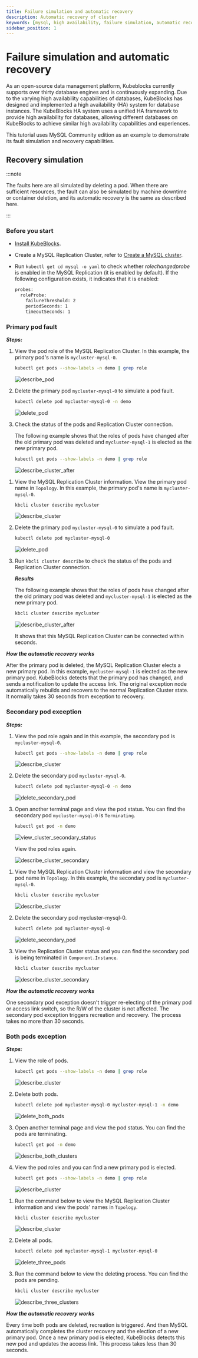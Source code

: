 ```yaml
---
title: Failure simulation and automatic recovery
description: Automatic recovery of cluster
keywords: [mysql, high availability, failure simulation, automatic recovery]
sidebar_position: 1
---
```



# Failure simulation and automatic recovery

As an open-source data management platform, Kubeblocks currently supports over thirty database engines and is continuously expanding. Due to the varying high availability capabilities of databases, KubeBlocks has designed and implemented a high availability (HA) system for database instances. The KubeBlocks HA system uses a unified HA framework to provide high availability for databases, allowing different databases on KubeBlocks to achieve similar high availability capabilities and experiences.

This tutorial uses MySQL Community edition as an example to demonstrate its fault simulation and recovery capabilities.

## Recovery simulation

:::note

The faults here are all simulated by deleting a pod. When there are sufficient resources, the fault can also be simulated by machine downtime or container deletion, and its automatic recovery is the same as described here.

:::

### Before you start

* [Install KubeBlocks](./../../installation/install-kubeblocks.md).
* Create a MySQL Replication Cluster, refer to [Create a MySQL cluster](./../cluster-management/create-and-connect-a-mysql-cluster.md).
* Run `kubectl get cd mysql -o yaml` to check whether _rolechangedprobe_ is enabled in the MySQL Replication (it is enabled by default). If the following configuration exists, it indicates that it is enabled:

  ```bash
  probes:
    roleProbe:
      failureThreshold: 2
      periodSeconds: 1
      timeoutSeconds: 1
  ```

### Primary pod fault

***Steps:***

<Tabs>

<TabItem value="kubectl" label="kubectl" default>

1. View the pod role of the MySQL Replication Cluster. In this example, the primary pod's name is `mycluster-mysql-0`.

    ```bash
    kubectl get pods --show-labels -n demo | grep role
    ```

    ![describe_pod](/img/docs/en/api-mysql-ha-grep-role.png)
2. Delete the primary pod `mycluster-mysql-0` to simulate a pod fault.

    ```bash
    kubectl delete pod mycluster-mysql-0 -n demo
    ```

    ![delete_pod](/img/docs/en/api-mysql-ha-delete-primary-pod.png)
3. Check the status of the pods and Replication Cluster connection.

    The following example shows that the roles of pods have changed after the old primary pod was deleted and `mycluster-mysql-1` is elected as the new primary pod.

    ```bash
    kubectl get pods --show-labels -n demo | grep role
    ```

    ![describe_cluster_after](/img/docs/en/api-mysql-ha-delete-primary-pod-after.png)

</TabItem>

<TabItem value="kbcli" label="kbcli">

1. View the MySQL Replication Cluster information. View the primary pod name in `Topology`. In this example, the primary pod's name is `mycluster-mysql-0`.

    ```bash
    kbcli cluster describe mycluster
    ```

    ![describe_cluster](/img/docs/en/ha-mysql-describe-cluster.png)
2. Delete the primary pod `mycluster-mysql-0` to simulate a pod fault.

    ```bash
    kubectl delete pod mycluster-mysql-0
    ```

    ![delete_pod](/img/docs/en/ha-mysql-delete-primary-pod.png)
3. Run `kbcli cluster describe` to check the status of the pods and Replication Cluster connection.

    ***Results***

    The following example shows that the roles of pods have changed after the old primary pod was deleted and `mycluster-mysql-1` is elected as the new primary pod.

    ```bash
    kbcli cluster describe mycluster
    ```

    ![describe_cluster_after](/img/docs/en/ha-mysql-primary-pod-describe-after.png)

    It shows that this MySQL Replication Cluster can be connected within seconds.

</TabItem>

</Tabs>

***How the automatic recovery works***

After the primary pod is deleted, the MySQL Replication Cluster elects a new primary pod. In this example, `mycluster-mysql-1` is elected as the new primary pod. KubeBlocks detects that the primary pod has changed, and sends a notification to update the access link. The original exception node automatically rebuilds and recovers to the normal Replication Cluster state. It normally takes 30 seconds from exception to recovery.

### Secondary pod exception

***Steps:***

<Tabs>

<TabItem value="kubectl" label="kubectl" default>

1. View the pod role again and in this example, the secondary pod is `mycluster-mysql-0`.

    ```bash
    kubectl get pods --show-labels -n demo | grep role
    ```

    ![describe_cluster](/img/docs/en/api-mysql-ha-grep-role-secondary-pod.png)
2. Delete the secondary pod `mycluster-mysql-0`.

    ```bash
    kubectl delete pod mycluster-mysql-0 -n demo
    ```

    ![delete_secondary_pod](/img/docs/en/api-ysql-ha-delete-secondary-pod.png)
3. Open another terminal page and view the pod status. You can find the secondary pod `mycluster-mysql-0` is `Terminating`.

    ```bash
    kubectl get pod -n demo
    ```

    ![view_cluster_secondary_status](/img/docs/en/api-mysql-ha-secondary-pod-status.png)

    View the pod roles again.

    ![describe_cluster_secondary](/img/docs/en/api-mysql-ha-secondary-pod-grep-role-after.png)

</TabItem>

<TabItem value="kbcli" label="kbcli">

1. View the MySQL Replication Cluster information and view the secondary pod name in `Topology`. In this example, the secondary pod is `mycluster-mysql-0`.

    ```bash
    kbcli cluster describe mycluster
    ```

    ![describe_cluster](/img/docs/en/ha-mysql-primary-pod-describe-after.png)
2. Delete the secondary pod mycluster-mysql-0.

    ```bash
    kubectl delete pod mycluster-mysql-0
    ```

    ![delete_secondary_pod](/img/docs/en/ha-mysql-delete-secondary.png)
3. View the Replication Cluster status and you can find the secondary pod is being terminated in `Component.Instance`.

    ```bash
    kbcli cluster describe mycluster
    ```

    ![describe_cluster_secondary](/img/docs/en/ha-mysql-delete-secondary-after.png)

</TabItem>

</Tabs>

***How the automatic recovery works***

One secondary pod exception doesn't trigger re-electing of the primary pod or access link switch, so the R/W of the cluster is not affected. The secondary pod exception triggers recreation and recovery. The process takes no more than 30 seconds.

### Both pods exception

***Steps:***

<Tabs>

<TabItem value="kubectl" label="kubectl" default>

1. View the role of pods.

    ```bash
    kubectl get pods --show-labels -n demo | grep role
    ```

    ![describe_cluster](/img/docs/en/api-mysql-ha-both-pods-grep-role.png)
2. Delete both pods.

    ```bash
    kubectl delete pod mycluster-mysql-0 mycluster-mysql-1 -n demo
    ```

    ![delete_both_pods](/img/docs/en/api-mysql-ha-delete-both-pods.png)
3. Open another terminal page and view the pod status. You can find the pods are terminating.

    ```bash
    kubectl get pod -n demo
    ```

    ![describe_both_clusters](/img/docs/en/api-mysql-ha-both-pods-status.png)
4. View the pod roles and you can find a new primary pod is elected.

    ```bash
    kubectl get pods --show-labels -n demo | grep role
    ```

    ![describe_cluster](/img/docs/en/api-mysql-ha-both-pods-grep-role-after.png)

</TabItem>

<TabItem value="kbcli" label="kbcli">

1. Run the command below to view the MySQL Replication Cluster information and view the pods' names in `Topology`.

    ```bash
    kbcli cluster describe mycluster
    ```

    ![describe_cluster](/img/docs/en/ha-mysql-delete-secondary-after.png)
2. Delete all pods.

    ```bash
    kubectl delete pod mycluster-mysql-1 mycluster-mysql-0
    ```

    ![delete_three_pods](/img/docs/en/ha-mysql-delete-both-pods.png)
3. Run the command below to view the deleting process. You can find the pods are pending.

    ```bash
    kbcli cluster describe mycluster
    ```

    ![describe_three_clusters](/img/docs/en/ha-mysql-delete-both-pods-after.png)

</TabItem>

</Tabs>

***How the automatic recovery works***

Every time both pods are deleted, recreation is triggered. And then MySQL automatically completes the cluster recovery and the election of a new primary pod. Once a new primary pod is elected, KubeBlocks detects this new pod and updates the access link. This process takes less than 30 seconds.
